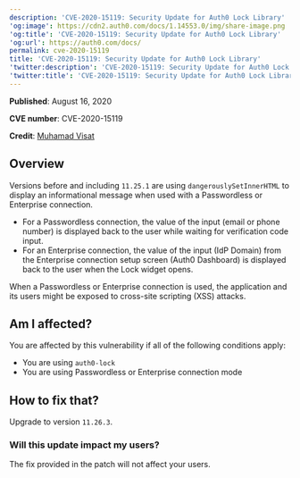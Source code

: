 ```yaml
---
description: 'CVE-2020-15119: Security Update for Auth0 Lock Library'
'og:image': https://cdn2.auth0.com/docs/1.14553.0/img/share-image.png
'og:title': 'CVE-2020-15119: Security Update for Auth0 Lock Library'
'og:url': https://auth0.com/docs/
permalink: cve-2020-15119
title: 'CVE-2020-15119: Security Update for Auth0 Lock Library'
'twitter:description': 'CVE-2020-15119: Security Update for Auth0 Lock Library'
'twitter:title': 'CVE-2020-15119: Security Update for Auth0 Lock Library'
---
```

**Published**: August 16, 2020

**CVE number**: CVE-2020-15119

**Credit**: [Muhamad Visat](https://github.com/mvisat)

## Overview

Versions before and including `11.25.1` are using `dangerouslySetInnerHTML` to display an informational message when used with a <Tooltip tip="Passwordless: Form of authentication that does not rely on a password as the first factor." cta="View Glossary" href="/docs/glossary?term=Passwordless">Passwordless</Tooltip> or Enterprise connection.

* For a Passwordless connection, the value of the input (email or phone number) is displayed back to the user while waiting for verification code input.
* For an Enterprise connection, the value of the input (<Tooltip tip="Identity Provider (IdP): Service that stores and manages digital identities." cta="View Glossary" href="/docs/glossary?term=IdP">IdP</Tooltip> Domain) from the Enterprise connection setup screen (<Tooltip tip="Auth0 Dashboard: Auth0's main product to configure your services." cta="View Glossary" href="/docs/glossary?term=Auth0+Dashboard">Auth0 Dashboard</Tooltip>) is displayed back to the user when the Lock widget opens.

When a Passwordless or Enterprise connection is used, the application and its users might be exposed to cross-site scripting (XSS) attacks.

## Am I affected?

You are affected by this vulnerability if all of the following conditions apply:

* You are using `auth0-lock`
* You are using Passwordless or Enterprise connection mode

## How to fix that?

Upgrade to version `11.26.3`.

### Will this update impact my users?

The fix provided in the patch will not affect your users.